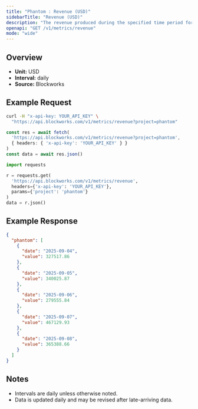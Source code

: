```yaml
---
title: "Phantom : Revenue (USD)"
sidebarTitle: "Revenue (USD)"
description: "The revenue produced during the specified time period for given project."
openapi: "GET /v1/metrics/revenue"
mode: "wide"
---
```


## Overview

- **Unit:** USD
- **Interval:** daily
- **Source:** Blockworks

## Example Request

<CodeGroup>

```bash cURL
curl -H "x-api-key: YOUR_API_KEY" \
  "https://api.blockworks.com/v1/metrics/revenue?project=phantom"
```

```typescript TypeScript
const res = await fetch(
  'https://api.blockworks.com/v1/metrics/revenue?project=phantom',
  { headers: { 'x-api-key': 'YOUR_API_KEY' } }
)
const data = await res.json()
```

```python Python
import requests

r = requests.get(
  'https://api.blockworks.com/v1/metrics/revenue',
  headers={'x-api-key': 'YOUR_API_KEY'},
  params={'project': 'phantom'}
)
data = r.json()
```

</CodeGroup>

## Example Response

```json
{
  "phantom": [
    {
      "date": "2025-09-04",
      "value": 327517.86
    },
    {
      "date": "2025-09-05",
      "value": 340025.87
    },
    {
      "date": "2025-09-06",
      "value": 279555.84
    },
    {
      "date": "2025-09-07",
      "value": 467129.93
    },
    {
      "date": "2025-09-08",
      "value": 365388.66
    }
  ]
}
```

## Notes
- Intervals are daily unless otherwise noted.
- Data is updated daily and may be revised after late-arriving data.
